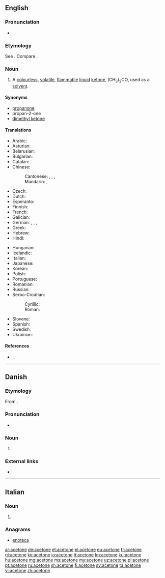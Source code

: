 {{also|acétone}}
==English==

===Pronunciation===
* {{a|US}} {{IPA|/ˈæsətoʊn/|lang=en}}

===Etymology===
See {{m|en|acetic}}. Compare {{m|en|ketone}}.

===Noun===
{{en-noun}}

# {{label|en|organic compound}} A [[colourless]], [[volatile]], [[flammable]] [[liquid]] [[ketone]], (CH<sub>3</sub>)<sub>2</sub>CO, used as a [[solvent]].

====Synonyms====
* [[propanone]]
* propan-2-one
* [[dimethyl ketone]]

====Translations====
{{trans-top|the organic compound (CH<sub>3</sub>)<sub>2</sub>CO}}
* Arabic: {{t|ar|أَسِيتُون|m|tr=ʾasitūn}}
* Asturian: {{t|ast|acetona|f}}
* Belarusian: {{t|be|ацэто́н|m}}
* Bulgarian: {{t|bg|ацето́н|m}}
* Catalan: {{t|ca|acetona|f}}
* Chinese:
*: Cantonese: {{t|yue|丙酮|tr=bing2 tung4|sc=Hani}}, {{t|yue|丙酮|tr=bing2 tung4|sc=Hani}}, {{t|yue|丙酮|tr=bing2 tung4|sc=Hani}}, {{t|yue|丙酮|tr=bing2 tung4|sc=Hani}}
*: Mandarin: {{t+|cmn|丙酮|tr=bǐngtóng|sc=Hani}}, {{t|cmn|醋酮|tr=cùtóng|sc=Hani}}
* Czech: {{t|cs|aceton|m}}
* Dutch: {{t|nl|aceton|m|n}}
* Esperanto: {{t|eo|acetono}}
* Finnish: {{t+|fi|asetoni}}
* French: {{t+|fr|acétone|f}}
* Galician: {{t|gl|acetona|f}}
* German: {{t+|de|Aceton|n}}, {{t+|de|Azeton|n}}, {{t+|de|Propanon|n}}, {{t+|de|Dimethylketon|n}}
* Greek: {{t+|el|ασετόν|n}}
* Hebrew: {{t+|he|אצטון|m|tr=atsetón}}
* Hindi: {{t|hi|शुक्ता|tr=shuktaa|sc=Deva}}
{{trans-mid}}
* Hungarian: {{t+|hu|aceton}}
* Icelandic: {{t|is|asetón|n}}
* Italian: {{t+|it|acetone|m}}
* Japanese: {{t|ja|アセトン|tr=aseton|sc=Jpan}}
* Korean: {{t|ko|아세톤|sc=Kore}}
* Polish: {{t+|pl|aceton|m}}
* Portuguese: {{t+|pt|acetona|f}}
* Romanian: {{t+|ro|acetonă|f}}
* Russian: {{t+|ru|ацето́н|m}}
* Serbo-Croatian:
*: Cyrillic: {{t|sh|ацѐто̄н|m|sc=Cyrl}}
*: Roman: {{t+|sh|acètōn|m}}
* Slovene: {{t+|sl|acetón|m}}
* Spanish: {{t+|es|acetona|f}}
* Swedish: {{t+|sv|aceton|c|n}}
* Ukrainian: {{t+|uk|ацето́н|m}}
{{trans-bottom}}

====References====
* {{pedialite}}

----

==Danish==

===Etymology===
From {{etyl|la|da}} {{m|la|acētum||vinegar}} {{suffix||one|lang=da}}.

===Pronunciation===
* {{IPA|/asətoːnə/|[asəˈtˢoːnə]|lang=da}}

===Noun===
{{da-noun|n|-}}

# {{l|en|acetone}} {{gloss|the organic compound (CH₃)₂CO}}

===External links===
* {{pedialite|lang=da}}

----

==Italian==

===Noun===
{{it-noun|m}}

# {{label|it|organic compound}} {{l|en|acetone}}

===Anagrams===
* [[enoteca#Italian|enoteca]]

[[ar:acetone]]
[[de:acetone]]
[[et:acetone]]
[[el:acetone]]
[[eu:acetone]]
[[fr:acetone]]
[[gl:acetone]]
[[ko:acetone]]
[[io:acetone]]
[[it:acetone]]
[[kn:acetone]]
[[ku:acetone]]
[[hu:acetone]]
[[mg:acetone]]
[[ms:acetone]]
[[my:acetone]]
[[uz:acetone]]
[[pl:acetone]]
[[pt:acetone]]
[[ru:acetone]]
[[sh:acetone]]
[[fi:acetone]]
[[sv:acetone]]
[[ta:acetone]]
[[vi:acetone]]
[[zh:acetone]]